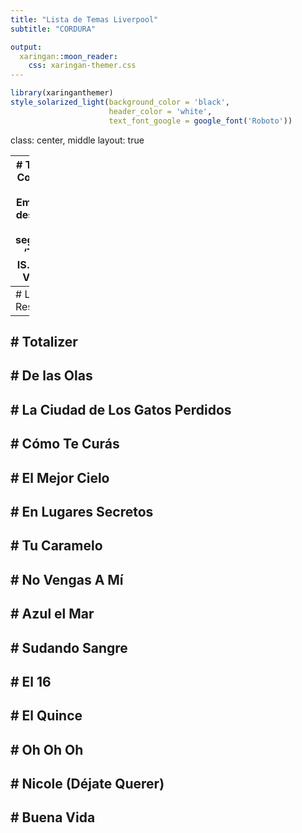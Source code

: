 ```yaml
---
title: "Lista de Temas Liverpool"
subtitle: "CORDURA"

output:
  xaringan::moon_reader:
    css: xaringan-themer.css
---
```

```r
library(xaringanthemer)
style_solarized_light(background_color = 'black',
                      header_color = 'white',
                      text_font_google = google_font('Roboto'))
```
class: center, middle
layout: true

---
# This is Cordura
## Empieza después del segundo 'THIS IS...' del Video
---
# Los Res
---
# Totalizer
---
# De las Olas
---
# La Ciudad de Los Gatos Perdidos
---
# Cómo Te Curás
---
# El Mejor Cielo
---
# En Lugares Secretos
---
# Tu Caramelo
---
# No Vengas A Mí
---
# Azul el Mar
---
# Sudando Sangre
---
# El 16
---
# El Quince
---
# Oh Oh Oh
---
# Nicole (Déjate Querer)
---
# Buena Vida
---